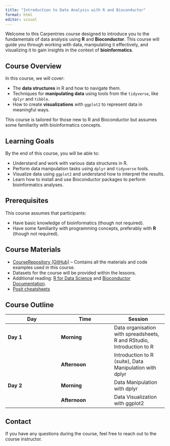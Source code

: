 ```yaml
---
title: "Introduction to Data Analysis with R and Bioconductor"
format: html
editor: visual
---
```


Welcome to this Carpentries course designed to introduce you to the fundamentals of data analysis using **R** and **Bioconductor**. This course will guide you through working with data, manipulating it effectively, and visualizing it to gain insights in the context of **bioinformatics**.

## Course Overview

In this course, we will cover:

-   The **data structures** in R and how to navigate them.
-   Techniques for **manipulating data** using tools from the `tidyverse`, like `dplyr` and `tibble`.
-   How to create **visualizations** with `ggplot2` to represent data in meaningful ways.

This course is tailored for those new to R and Bioconductor but assumes some familiarity with bioinformatics concepts.

## Learning Goals

By the end of this course, you will be able to:

-   Understand and work with various data structures in R.
-   Perform data manipulation tasks using `dplyr` and `tidyverse` tools.
-   Visualize data using `ggplot2` and understand how to interpret the results.
-   Learn how to install and use Bioconductor packages to perform bioinformatics analyses.

## Prerequisites

This course assumes that participants:

-   Have basic knowledge of bioinformatics (though not required).
-   Have some familiarity with programming concepts, preferably with **R** (though not required).

## Course Materials

-   [Course](https://github.com/tunisrusergroup/bioc_intro)[ Repository (GitHub)](https://github.com/your-repo-link) – Contains all the materials and code examples used in this course.
-   Datasets for the course will be provided within the lessons.
-   Additional reading: [R for Data Science](https://r4ds.had.co.nz/) and [Bioconductor Documentation](https://bioconductor.org/docs/).
-   [Posit cheatsheets](https://posit.co/resources/cheatsheets/)

## Course Outline

| Day | Time | Session |
|------------------------|------------------------|------------------------|
| **Day 1** | **Morning** | Data organisation with spreadsheets, R and RStudio, Introduction to R |
|  | **Afternoon** | Introduction to R (suite), Data Manipulation with dplyr |
| **Day 2** | **Morning** | Data Manipulation with dplyr |
|  | **Afternoon** | Data Visualization with ggplot2 |

## Contact

If you have any questions during the course, feel free to reach out to the course instructor.
